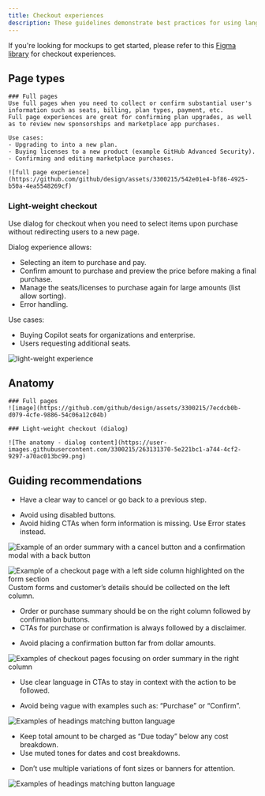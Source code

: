 ```yaml
---
title: Checkout experiences
description: These guidelines demonstrate best practices for using language sharable components for billing, payment information and designing custom versions of our checkout pages. 
---
```


If you're looking for mockups to get started, please refer to this [Figma library](https://www.figma.com/file/UtZycS2oSOn2kPmoTd6gkE/Checkout-experiences?type=design&node-id=422-94602&mode=design) for checkout experiences.

## Page types

    ### Full pages
    Use full pages when you need to collect or confirm substantial user's information such as seats, billing, plan types, payment, etc. 
    Full page experiences are great for confirming plan upgrades, as well as to review new sponsorships and marketplace app purchases.

    Use cases:
    - Upgrading to into a new plan.
    - Buying licenses to a new product (example GitHub Advanced Security).
    - Confirming and editing marketplace purchases.
    
    ![full page experience](https://github.com/github/design/assets/3300215/542e01e4-bf86-4925-b50a-4ea5548269cf)


### Light-weight checkout
Use dialog for checkout when you need to select items upon purchase without redirecting users to a new page. 

Dialog experience allows:
- Selecting an item to purchase and pay.
- Confirm amount to purchase and preview the price before making a final purchase.
- Manage the seats/licenses to purchase again for large amounts (list allow sorting).
- Error handling.

Use cases:
- Buying Copilot seats for organizations and enterprise.
- Users requesting additional seats.

![light-weight experience](https://github.com/github/design/assets/3300215/8cb80969-33d1-432f-b6e7-4e0b9d991ab0)


## Anatomy
    ### Full pages
    ![image](https://github.com/github/design/assets/3300215/7ecdcb0b-d079-4cfe-9886-54c06a12c04b)

    ### Light-weight checkout (dialog)

    ![The anatomy - dialog content](https://user-images.githubusercontent.com/3300215/263131370-5e221bc1-a744-4cf2-9297-a70ac013bc99.png)

## Guiding recommendations

<DoDontContainer>
<Do>

- Have a clear way to cancel or go back to a previous step.

</Do>
<Dont>

- Avoid using disabled buttons.
- Avoid hiding CTAs when form information is missing. Use Error states instead.

</Dont>
</DoDontContainer>

![Example of an order summary with a cancel button and a confirmation modal with a back button](https://github.com/github/design/assets/3300215/5904dfae-5958-4b1d-8d9b-bf6650d9b889)

<DoDontContainer stacked>
  <Do>
    <img
      src="https://github.com/github/design/assets/3300215/dcf9d4e1-0ad1-4795-8d92-939069151c17"
      alt="Example of a checkout page with a left side column highlighted on the form section"
    />
    <Caption>
      Custom forms and customer’s details should be collected on the left column.
    </Caption>
  </Do>
  </DoDontContainer>

<DoDontContainer>
<Do>

- Order or purchase summary should be on the right column followed by confirmation buttons.
- CTAs for purchase or confirmation is always followed by a disclaimer.

</Do>
<Dont>

- Avoid placing a confirmation button far from dollar amounts.

</Dont>
</DoDontContainer>

![Examples of checkout pages focusing on order summary in the right column](https://github.com/github/design/assets/3300215/42d26bd4-d103-421d-a01f-e8e3546c49a3)

<DoDontContainer>
<Do>

- Use clear language in CTAs to stay in context with the action to be followed.

</Do>
<Dont>

- Avoid being vague with examples such as: “Purchase” or “Confirm”.

</Dont>
</DoDontContainer>

![Examples of headings matching button language](https://github.com/github/design/assets/3300215/5f40ddc6-5580-482d-a9f8-e8186fe33c83)

<DoDontContainer>
<Do>

- Keep total amount to be charged as “Due today” below any cost breakdown.
- Use muted tones for dates and cost breakdowns.

</Do>
<Dont>

- Don’t use multiple variations of font sizes or banners for attention.

</Dont>
</DoDontContainer>

![Examples of headings matching button language](https://github.com/github/design/assets/3300215/5f40ddc6-5580-482d-a9f8-e8186fe33c83)
